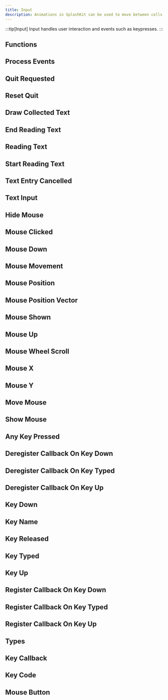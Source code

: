 ```yaml
---
title: Input
description: Animations in SplashKit can be used to move between cells in bitmaps and sprites. Each animation generates a number sequence that can then be used when drawing bitmaps.
---
```

:::tip[Input]
Input handles user interaction and events such as keypresses. 
:::



## Functions
##

## Process Events
## Quit Requested
## Reset Quit
## Draw Collected Text
## End Reading Text
## Reading Text
## Start Reading Text
## Text Entry Cancelled
## Text Input
## Hide Mouse
## Mouse Clicked
## Mouse Down
## Mouse Movement
## Mouse Position
## Mouse Position Vector
## Mouse Shown
## Mouse Up
## Mouse Wheel Scroll
## Mouse X
## Mouse Y
## Move Mouse
## Show Mouse
## Any Key Pressed
## Deregister Callback On Key Down
## Deregister Callback On Key Typed
## Deregister Callback On Key Up
## Key Down
## Key Name
## Key Released
## Key Typed
## Key Up
## Register Callback On Key Down
## Register Callback On Key Typed
## Register Callback On Key Up

## Types
##

## Key Callback
## Key Code
## Mouse Button

